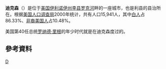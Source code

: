 {{Infobox settlement
| name = Dixon
| official_name = Dixon
| native_name = 
| native_name_lang = 
| other_name = 
| settlement_type = [[List_of_cities_in_Illinois|City]]
| image_skyline = The Neon Arch on Galena Avenue in Dixon, IL.jpg
| imagesize = 
| image_alt = 
| image_caption = The Dixon Memorial Arch.
| image_flag = 
| image_seal = 
| etymology = 
| nickname = Petunia City
| motto = 
| anthem = 
| image_map = File:Lee County Illinois Incorporated and Unincorporated areas Dixon Highlighted.svg
| mapsize = 
| map_alt = 
| map_caption = Location of Dixon in Lee County, Illinois.
| image_map1 = Illinois in United States (US48).svg
| mapsize1 = 
| map_alt1 = 
| map_caption1 = Location of Illinois in the United States
| pushpin_map = 
| pushpin_label_position = 
| pushpin_label = 
| pushpin_map_alt = 
| pushpin_mapsize = 
| pushpin_relief = 
| pushpin_map_caption = 
| coordinates = {{coord|41|50|46|N|89|29|6|W|display=inline,title}}
| coor_pinpoint = 
| coordinates_footnotes = 
| grid_name = 
| grid_position = 
| subdivision_type = Country
| subdivision_name = United States
| subdivision_type1 = State
| subdivision_name1 = Illinois
| subdivision_type2 = County
| subdivision_name2 = [[Lee_County,_Illinois|Lee]]
| subdivision_type3 = Township
| subdivision_name3 = 
| subdivision_type4 = 
| subdivision_name4 = 
| established_title = Founded
| established_date = 
| established_title1 = 
| established_date1 = 
| established_title2 = 
| established_date2 = 
| established_title3 = 
| established_date3 = 
| established_title4 = 
| established_date4 = 
| established_title5 = 
| established_date5 = 
| established_title6 = 
| established_date6 = 
| established_title7 = 
| established_date7 = 
| extinct_title = 
| extinct_date = 
| founder = 
| named_for = 
| seat_type = 
| seat = 
| seat1_type = 
| seat1 = 
| government_footnotes = 
| government_type = 
| governing_body = 
| leader_party = 
| leader_title = Mayor
| leader_name = 
| leader_title1 = Mayor
| leader_name1 = Liandro Arellano Jr
| total_type = 
| unit_pref = Imperial
| area_footnotes = <ref name="CenPopGazetteer2016">{{cite web|title=2016 U.S. Gazetteer Files|url=https://www2.census.gov/geo/docs/maps-data/data/gazetteer/2016_Gazetteer/2016_gaz_place_17.txt|publisher=United States Census Bureau|accessdate=Jun 29, 2017}}</ref>
| area_total_km2 = 20.27
| area_total_sq_mi = 7.83
| area_land_km2 = 19.15
| area_land_sq_mi = 7.40
| area_water_km2 = 1.12
| area_water_sq_mi = 0.43
| area_water_percent = 
| area_metro_footnotes = 
| area_metro_km2 = 
| area_metro_sq_mi = 
| area_rank = 
| elevation_footnotes = 
| elevation_m = 
| elevation_ft = 712
| elevation_point = 
| elevation_max_footnotes = 
| elevation_max_m = 
| elevation_max_ft = 
| elevation_max_point = 
| elevation_max_rank = 
| elevation_min_footnotes = 
| elevation_min_m = 
| elevation_min_ft = 
| elevation_min_point = 
| elevation_min_rank = 
| population_as_of = [[2010_United_States_Census|2010]]
| population_footnotes = 
| population_total = 15733
| pop_est_as_of = 2016
| pop_est_footnotes = <ref name="USCensusEst2016"/>
| population_est = 15135
| population_rank = 
| population_density_km2 = 790.16
| population_density_sq_mi = 2046.38
| population_metro_footnotes = 
| population_metro = 
| population_density_metro_km2 = 
| population_density_metro_sq_mi = 
| population_density = 
| population_density_rank = 
| population_blank1_title = 
| population_blank1 = 
| population_density_blank1_km2 = 
| population_density_blank1_sq_mi = 
| population_blank2_title = 
| population_blank2 = 
| population_density_blank2_km2 = 
| population_density_blank2_sq_mi = 
| population_demonym = 
| population_note = 
| demographics_type1 = 
| demographics1_footnotes = 
| demographics1_title1 = 
| demographics1_info1 = 
| demographics_type2 = 
| demographics2_footnotes = 
| demographics2_title1 = 
| demographics2_info1 = 
| timezone1 = [[North_American_Central_Time_Zone|CST]]
| utc_offset1 = -6
| timezone1_DST = [[North_American_Central_Time_Zone|CDT]]
| utc_offset1_DST = -5
| timezone2 = 
| utc_offset2 = 
| timezone2_DST = 
| utc_offset2_DST = 
| postal_code_type = [[ZIP_code|ZIP Code(s)]]
| postal_code = 61021, 61022, 61023
| postal2_code_type = 
| postal2_code = 
| area_code_type = 
| area_code = 815
| geocode = 
| iso_code = 
| blank_name = 
| blank_info = 
| blank1_name = 
| blank1_info = 
| blank2_name = 
| blank2_info = 
| blank_name_sec2 = [[Federal_Information_Processing_Standard|FIPS]] code
| blank_info_sec2 = {{FIPS|17|20162}}
| blank1_name_sec2 = [[Geographic_Names_Information_System|GNIS]] ID
| blank1_info_sec2 = {{GNIS4|2394537}}
| blank2_name_sec2 = Wikimedia Commons
| blank2_info_sec2 = Dixon, Illinois
| website = {{URL|http://www.discoverdixon.org/}}
| footnotes = 
}}

'''迪克森'''（{{lang-en|'''Dixon'''}}）是位于[[美国|美国]][[伊利诺伊州|伊利诺伊州]][[李县_(伊利诺伊州)|李县]][[罗克河_(伊利诺伊州)|罗克河]]畔的一座城市，也是利县的县治所在。根据[[美国人口调查局|美国人口调查局]]2000年统计，共有人口15,941人，其中[[白人|白人]]占86.33%、[[非裔美国人|非裔美国人]]占10.48%。

美国第40任总统[[罗纳德·里根|罗纳德·里根]]的年少时代就是在迪克森度过的。

==參考資料==
{{reflist}}

{{李縣 (伊利諾伊州)}}
{{Illinois-stub}}

[[Category:伊利诺伊州城市|D]]